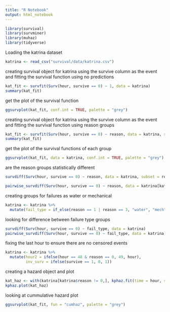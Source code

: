 ```yaml
---
title: "R Notebook"
output: html_notebook
---
```


```r
library(survival)
library(survminer)
library(muhaz)
library(tidyverse)
```

Loading the katrina dataset
```r
katrina <- read_csv("survival/data/katrina.csv")
```

creating survival object for katrina using the survive column as the event
and fitting the survival function using no predictions
```r
kat_fit <- survfit(Surv(hour, survive == 0) ~ 1, data = katrina)
summary(kat_fit)
```

get the plot of the survival function
```r
ggsurvplot(kat_fit, conf.int = TRUE, palette = "grey")
```

creating survival object for katrina using the survive column as the event
and fitting the survival function using reason groups
```r
kat_fit <- survfit(Surv(hour, survive == 0) ~ reason, data = katrina, subset = reason != 0)
summary(kat_fit)
```

get the plot of the survival functions of each group
```r
ggsurvplot(kat_fit, data = katrina, conf.int = TRUE, palette = "grey")
```


are the reason groups statistically different
```r
survdiff(Surv(hour, survive == 0) ~ reason, data = katrina, subset = reason != 0)
```

```r
pairwise_survdiff(Surv(hour, survive == 0) ~ reason, data = katrina[katrina$reason != 0,])
```

creating groups for failures as water or mechanical
```r
katrina <- katrina %>% 
  mutate(fail_type = if_else(reason == 1 | reason == 3, "water", "mech"))
```


looking for difference between failure type groups
```r
survdiff(Surv(hour, survive == 0) ~ fail_type, data = katrina)
pairwise_survdiff(Surv(hour, survive == 0) ~ fail_type, data = katrina)
```

fixing the last hour to ensure there are no censored events
```r
katrina <- katrina %>% 
  mutate(hour2 = ifelse(hour == 48 & reason == 0, 49, hour), 
         inv_surv = ifelse(survive == 1, 0, 1))
```

creating a hazard object and plot
```r
kat_haz <- with(katrina[katrina$reason != 0,], kphaz.fit(time = hour, status = inv_surv,strata =  reason))
kphaz.plot(kat_haz)
```

looking at cummulative hazard plot
```r
ggsurvplot(kat_fit, fun = "cumhaz", palette = "grey")
```

